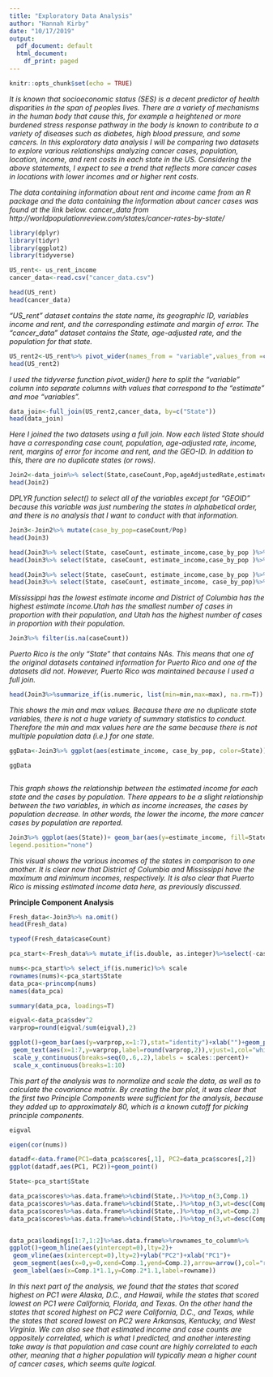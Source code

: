 ```yaml
---
title: "Exploratory Data Analysis"
author: "Hannah Kirby"
date: "10/17/2019"
output:
  pdf_document: default
  html_document:
    df_print: paged
---
```


```r
knitr::opts_chunk$set(echo = TRUE)
```
*It is known that socioeconomic status (SES) is a decent predictor of health disparities in the span of peoples lives. There are a variety of mechanisms in the human body that cause this, for example a heightened or more burdened stress response pathway in the body is known to contribute to a variety of diseases such as diabetes, high blood pressure, and some cancers. In this exploratory data analysis I will be comparing two datasets to explore various relationships analyzing cancer cases, population, location, income, and rent costs in each state in the US. Considering the above statements, I expect to see a trend that reflects more cancer cases in locations with lower incomes and or higher rent costs.*

*The data containing information about rent and income came from an R package and the data containing the information about cancer cases was found at the link below.*
*cancer_data from http://worldpopulationreview.com/states/cancer-rates-by-state/ *

```r
library(dplyr)
library(tidyr)
library(ggplot2)
library(tidyverse)

US_rent<- us_rent_income
cancer_data<-read.csv("cancer_data.csv")

head(US_rent)
head(cancer_data)

```

*"US_rent" dataset contains the state name, its geographic ID, variables income and rent, and the corresponding estimate and margin of error. The "cancer_data" dataset contains the State, age-adjusted rate, and the population for that state.*



```R
US_rent2<-US_rent%>% pivot_wider(names_from = "variable",values_from =c("estimate","moe"))%>% rename(State=NAME)
head(US_rent2)

```

*I used the tidyverse function pivot_wider() here to split the "variable" column into separate columns with values that correspond to the "estimate" and moe "variables".* 


```R
data_join<-full_join(US_rent2,cancer_data, by=c("State"))
head(data_join)
```

*Here I joined the two datasets using a full join. Now each listed State should have a corresponding case count, population, age-adjusted rate, income, rent, margins of error for income and rent, and the GEO-ID. In addition to this, there are no duplicate states (or rows).* 

```R

Join2<-data_join%>% select(State,caseCount,Pop,ageAdjustedRate,estimate_income,estimate_rent,moe_income, moe_rent)
head(Join2)

```
*DPLYR function select() to select all of the variables except for "GEOID" because this variable was just numbering the states in alphabetical order, and there is no analysis that I want to conduct with that information.*



```R
Join3<-Join2%>% mutate(case_by_pop=caseCount/Pop)
head(Join3)

```




```R
head(Join3%>% select(State, caseCount, estimate_income,case_by_pop )%>% group_by(caseCount, estimate_income)%>% arrange(estimate_income))
head(Join3%>% select(State, caseCount, estimate_income,case_by_pop )%>% group_by(caseCount, estimate_income)%>% arrange(desc(estimate_income)))

head(Join3%>% select(State, caseCount, estimate_income,case_by_pop )%>% group_by(caseCount, estimate_income)%>% arrange(case_by_pop))
head(Join3%>% select(State, caseCount, estimate_income, case_by_pop)%>% group_by(caseCount, estimate_income)%>% arrange(desc(case_by_pop)))

```
*Mississippi has the lowest estimate income and District of Columbia has the highest estimate income.Utah has the smallest number of cases in proportion with their population, and Utah has the highest number of cases in proportion with their population.*


```R
Join3%>% filter(is.na(caseCount))

```
*Puerto Rico is the only "State" that contains NAs. This means that one of the original datasets contained information for Puerto Rico and one of the datasets did not. However, Puerto Rico was maintained because I used a full join.*

```R
head(Join3%>%summarize_if(is.numeric, list(min=min,max=max), na.rm=T))

```

*This shows the min and max values. Because there are no duplicate state variables, there is not a huge variety of summary statistics to conduct. Therefore the min and max values here are the same because there is not multiple population data (i.e.) for one state.*

```R
ggData<-Join3%>% ggplot(aes(estimate_income, case_by_pop, color=State))+geom_point()+theme(legend.position ="none")

ggData



```
*This graph shows the relationship between the estimated income for each state and the cases by population. There appears to be a slight relationship between the two variables, in which as income increases, the cases by population decrease. In other words, the lower the income, the more cancer cases by population are reported.*

```R
Join3%>% ggplot(aes(State))+ geom_bar(aes(y=estimate_income, fill=State),stat="summary", fun.y="mean")+ theme(axis.text.x = element_text(angle=45, hjust=1),
legend.position="none")

```
*This visual shows the various incomes of the states in comparison to one another. It is clear now that District of Columbia and Mississippi have the maximum and minimum incomes, respectively. It is also clear that Puerto Rico is missing estimated income data here, as previously discussed.*




**Principle Component Analysis**
```R

Fresh_data<-Join3%>% na.omit()
head(Fresh_data)

typeof(Fresh_data$caseCount)

pca_start<-Fresh_data%>% mutate_if(is.double, as.integer)%>%select(-case_by_pop)

nums<-pca_start%>% select_if(is.numeric)%>% scale
rownames(nums)<-pca_start$State
data_pca<-princomp(nums)
names(data_pca)

summary(data_pca, loadings=T)

eigval<-data_pca$sdev^2
varprop=round(eigval/sum(eigval),2)

ggplot()+geom_bar(aes(y=varprop,x=1:7),stat="identity")+xlab("")+geom_path(aes(y=varprop,x=1:7))+
 geom_text(aes(x=1:7,y=varprop,label=round(varprop,2)),vjust=1,col="white",size=5)+
 scale_y_continuous(breaks=seq(0,.6,.2),labels = scales::percent)+
 scale_x_continuous(breaks=1:10)

```

*This part of the analysis was to normalize and scale the data, as well as to calculate the covariance matrix. By creating the bar plot, it was clear that the first two Principle Components were sufficient for the analysis, because they added up to approximately 80, which is a known cutoff for picking principle components.*


```R
eigval

eigen(cor(nums))

datadf<-data.frame(PC1=data_pca$scores[,1], PC2=data_pca$scores[,2])
ggplot(datadf,aes(PC1, PC2))+geom_point()

State<-pca_start$State

data_pca$scores%>%as.data.frame%>%cbind(State,.)%>%top_n(3,Comp.1) 
data_pca$scores%>%as.data.frame%>%cbind(State,.)%>%top_n(3,wt=desc(Comp.1))
data_pca$scores%>%as.data.frame%>%cbind(State,.)%>%top_n(3,wt=Comp.2)
data_pca$scores%>%as.data.frame%>%cbind(State,.)%>%top_n(3,wt=desc(Comp.2))


data_pca$loadings[1:7,1:2]%>%as.data.frame%>%rownames_to_column%>%
ggplot()+geom_hline(aes(yintercept=0),lty=2)+
 geom_vline(aes(xintercept=0),lty=2)+ylab("PC2")+xlab("PC1")+
 geom_segment(aes(x=0,y=0,xend=Comp.1,yend=Comp.2),arrow=arrow(),col="red")+
 geom_label(aes(x=Comp.1*1.1,y=Comp.2*1.1,label=rowname))
```
*In this next part of the analysis, we found that the states that scored highest on PC1 were Alaska, D.C., and Hawaii, while the states that scored lowest on PC1 were California, Florida, and Texas. On the other hand the states that scored highest on PC2 were California, D.C., and Texas, while the states that scored lowest on PC2 were Arkansas, Kentucky, and West Virginia.*
*We can also see that estimated income and case counts are oppositely correlated, which is what I predicted, and another interesting take away is that population and case count are highly correlated to each other, meaning that a higher population will typically mean a higher count of cancer cases, which seems quite logical.*


